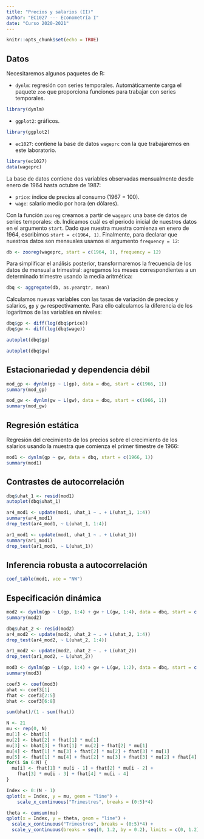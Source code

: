 ```yaml
---
title: "Precios y salarios (II)"
author: "EC1027 --- Econometría I"
date: "Curso 2020-2021"
---
```


```r
knitr::opts_chunk$set(echo = TRUE)
```

## Datos

Necesitaremos algunos paquetes de R:

- `dynlm`: regresión con series temporales. Automáticamente carga el paquete `zoo` que proporciona funciones para trabajar con series temporales.
```r
library(dynlm)
```

- `ggplot2`: gráficos.
```r
library(ggplot2)
```

- `ec1027`: contiene la base de datos `wageprc` con la que trabajaremos en este laboratorio.
```r
library(ec1027)
data(wageprc)
```

La base de datos contiene dos variables observadas mensualmente desde enero de 1964 hasta octubre de 1987:

- `price`: índice de precios al consumo (1967 = 100).
- `wage`: salario medio por hora (en dólares).

Con la función `zooreg` creamos a partir de `wageprc` una base de datos de series temporales: `db`. Indicamos cuál es el periodo inicial de nuestros datos en el argumento `start`. Dado que nuestra muestra comienza en enero de 1964, escribimos `start = c(1964, 1)`. Finalmente, para declarar que nuestros datos son mensuales usamos el argumento `frequency = 12`:
```r
db <- zooreg(wageprc, start = c(1964, 1), frequency = 12)
```

Para simplificar el análisis posterior, transformaremos la frecuencia de los datos de mensual a trimestral: agregamos los meses correspondientes a un determinado trimestre usando la media aritmética: 
```r
dbq <- aggregate(db, as.yearqtr, mean)
```

Calculamos nuevas variables con las tasas de variación de precios y salarios, `gp` y `gw` respectivamente. Para ello calculamos la diferencia de los logaritmos de las variables en niveles:
```r
dbq$gp <- diff(log(dbq$price))
dbq$gw <- diff(log(dbq$wage))
```

```r
autoplot(dbq$gp)
```
```r
autoplot(dbq$gw)
```

## Estacionariedad y dependencia débil

```r
mod_gp <- dynlm(gp ~ L(gp), data = dbq, start = c(1966, 1))
summary(mod_gp)
```


```r
mod_gw <- dynlm(gw ~ L(gw), data = dbq, start = c(1966, 1))
summary(mod_gw)
```

## Regresión estática 

Regresión del crecimiento de los precios sobre el crecimiento de los salarios usando la muestra que comienza el primer timestre de 1966:
```r
mod1 <- dynlm(gp ~ gw, data = dbq, start = c(1966, 1))
summary(mod1)
```


## Contrastes de autocorrelación

```r
dbq$uhat_1 <- resid(mod1)
autoplot(dbq$uhat_1)
```


```r
ar4_mod1 <- update(mod1, uhat_1 ~ . + L(uhat_1, 1:4))
summary(ar4_mod1)
drop_test(ar4_mod1, ~ L(uhat_1, 1:4))
```

```r
ar1_mod1 <- update(mod1, uhat_1 ~ . + L(uhat_1))
summary(ar1_mod1)
drop_test(ar1_mod1, ~ L(uhat_1))
```

## Inferencia robusta a autocorrelación

```r
coef_table(mod1, vce = "NW")
```

## Especificación dinámica

```r
mod2 <- dynlm(gp ~ L(gp, 1:4) + gw + L(gw, 1:4), data = dbq, start = c(1966, 1))
summary(mod2)
```


```r
dbq$uhat_2 <- resid(mod2)
ar4_mod2 <- update(mod2, uhat_2 ~ . + L(uhat_2, 1:4))
drop_test(ar4_mod2, ~ L(uhat_2, 1:4))
```

```r
ar1_mod2 <- update(mod2, uhat_2 ~ . + L(uhat_2))
drop_test(ar1_mod2, ~ L(uhat_2))
```


```r
mod3 <- dynlm(gp ~ L(gp, 1:4) + gw + L(gw, 1:2), data = dbq, start = c(1966, 1))
summary(mod3)
```

```r
coef3 <- coef(mod3)
ahat <- coef3[1]
fhat <- coef3[2:5]
bhat <- coef3[6:8]
```

```r
sum(bhat)/(1 - sum(fhat))
```

```r
N <- 21
mu <- rep(0, N)
mu[1] <- bhat[1]
mu[2] <- bhat[2] + fhat[1] * mu[1]
mu[3] <- bhat[3] + fhat[1] * mu[2] + fhat[2] * mu[1]
mu[4] <- fhat[1] * mu[3] + fhat[2] * mu[2] + fhat[3] * mu[1]
mu[5] <- fhat[1] * mu[4] + fhat[2] * mu[3] + fhat[3] * mu[2] + fhat[4] * mu[1]
for(i in 6:N) {
  mu[i] <- fhat[1] * mu[i - 1] + fhat[2] * mu[i - 2] + 
    fhat[3] * mu[i - 3] + fhat[4] * mu[i - 4]
}
```

```r
Index <- 0:(N - 1)
qplot(x = Index, y = mu, geom = "line") +
    scale_x_continuous("Trimestres", breaks = (0:5)*4)
```


```r
theta <- cumsum(mu)
qplot(x = Index, y = theta, geom = "line") + 
  scale_x_continuous("Trimestres", breaks = (0:5)*4) +
  scale_y_continuous(breaks = seq(0, 1.2, by = 0.2), limits = c(0, 1.2))
```

